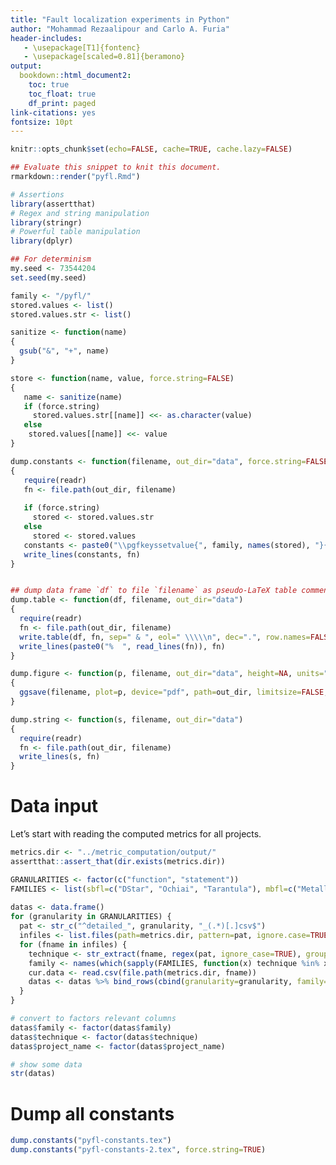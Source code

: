 ```yaml
---
title: "Fault localization experiments in Python"
author: "Mohammad Rezaalipour and Carlo A. Furia"
header-includes:
   - \usepackage[T1]{fontenc}
   - \usepackage[scaled=0.81]{beramono}
output:
  bookdown::html_document2:
    toc: true
    toc_float: true
    df_print: paged
link-citations: yes
fontsize: 10pt
---
```


```r
knitr::opts_chunk$set(echo=FALSE, cache=TRUE, cache.lazy=FALSE)
```

```r
## Evaluate this snippet to knit this document.
rmarkdown::render("pyfl.Rmd")
```

```r

# Assertions
library(assertthat)
# Regex and string manipulation
library(stringr)
# Powerful table manipulation
library(dplyr)

## For determinism
my.seed <- 73544204
set.seed(my.seed)
```

```r

family <- "/pyfl/"
stored.values <- list()
stored.values.str <- list()

sanitize <- function(name)
{
  gsub("&", "+", name)
}

store <- function(name, value, force.string=FALSE)
{
   name <- sanitize(name)
   if (force.string)
     stored.values.str[[name]] <<- as.character(value)
   else
    stored.values[[name]] <<- value
}

dump.constants <- function(filename, out_dir="data", force.string=FALSE)
{
   require(readr)
   fn <- file.path(out_dir, filename)
   
   if (force.string)
     stored <- stored.values.str
   else
     stored <- stored.values
   constants <- paste0("\\pgfkeyssetvalue{", family, names(stored), "}{", unlist(stored), "}")
   write_lines(constants, fn)
}


## dump data frame `df` to file `filename` as pseudo-LaTeX table commented-out content
dump.table <- function(df, filename, out_dir="data")
{
  require(readr)
  fn <- file.path(out_dir, filename)
  write.table(df, fn, sep=" & ", eol=" \\\\\n", dec=".", row.names=FALSE, quote=FALSE, append=FALSE)
  write_lines(paste0("%  ", read_lines(fn)), fn)
}

dump.figure <- function(p, filename, out_dir="data", height=NA, units="mm")
{
  ggsave(filename, plot=p, device="pdf", path=out_dir, limitsize=FALSE, height=height, units=units)
}

dump.string <- function(s, filename, out_dir="data")
{
  require(readr)
  fn <- file.path(out_dir, filename)
  write_lines(s, fn)
}
```



# Data input

Let's start with reading the computed metrics for all projects.

```r
metrics.dir <- "../metric_computation/output/"
assertthat::assert_that(dir.exists(metrics.dir))

GRANULARITIES <- factor(c("function", "statement"))
FAMILIES <- list(sbfl=c("DStar", "Ochiai", "Tarantula"), mbfl=c("Metallaxis", "Muse"), ps=c("PS"), st=c("ST"))
  
datas <- data.frame()
for (granularity in GRANULARITIES) {
  pat <- str_c("^detailed_", granularity, "_(.*)[.]csv$")
  infiles <- list.files(path=metrics.dir, pattern=pat, ignore.case=TRUE)
  for (fname in infiles) {
    technique <- str_extract(fname, regex(pat, ignore_case=TRUE), group=1)
    family <- names(which(sapply(FAMILIES, function(x) technique %in% x)))
    cur.data <- read.csv(file.path(metrics.dir, fname))
    datas <- datas %>% bind_rows(cbind(granularity=granularity, family=family, technique=technique, cur.data))
  }
}

# convert to factors relevant columns
datas$family <- factor(datas$family)
datas$technique <- factor(datas$technique)
datas$project_name <- factor(datas$project_name)

# show some data
str(datas)
```


# Dump all constants

```r
dump.constants("pyfl-constants.tex")
dump.constants("pyfl-constants-2.tex", force.string=TRUE)
```